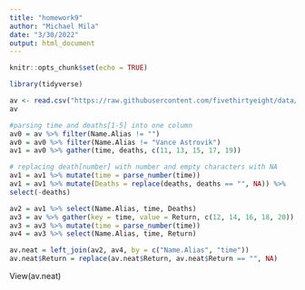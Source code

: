 ```yaml
---
title: "homework9"
author: "Michael Mila"
date: "3/30/2022"
output: html_document
---
```


```r
knitr::opts_chunk$set(echo = TRUE)
```

```r
library(tidyverse)
```

```r
av <- read.csv("https://raw.githubusercontent.com/fivethirtyeight/data/master/avengers/avengers.csv", stringsAsFactors = FALSE)
av
```

```r

#parsing time and deaths[1-5] into one column
av0 = av %>% filter(Name.Alias != "")
av0 = av0 %>% filter(Name.Alias != "Vance Astrovik")
av1 = av0 %>% gather(time, deaths, c(11, 13, 15, 17, 19))

# replacing death[number] with number and empty characters with NA
av1 = av1 %>% mutate(time = parse_number(time))
av1 = av1 %>% mutate(Deaths = replace(deaths, deaths == "", NA)) %>%
select(-deaths)

av2 = av1 %>% select(Name.Alias, time, Deaths)
av3 = av %>% gather(key = time, value = Return, c(12, 14, 16, 18, 20))
av3 = av3 %>% mutate(time = parse_number(time))
av4 = av3 %>% select(Name.Alias, time, Return)

av.neat = left_join(av2, av4, by = c("Name.Alias", "time"))
av.neat$Return = replace(av.neat$Return, av.neat$Return == "", NA)
```

View(av.neat)
